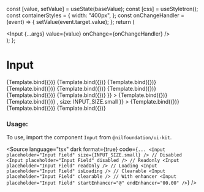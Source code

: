 
<Meta title="Form/Input" component={Input} />

  const [value, setValue] = useState(baseValue);
  const [css] = useStyletron();
  const containerStyles = {
    width: "400px",
  };
  const onChangeHandler = (event) => {
    setValue(event.target.value);
  };
  return (
    <div className={css(containerStyles)}>
      <Input {...args} value={value} onChange={onChangeHandler} />
    </div>
  );
};

# Input

<Canvas isColumn>
  <Story name="Small" args={{ placeholder: "Input Field", size: INPUT_SIZE.small }}>
    {Template.bind({})}
  </Story>
  <Story name="Medium" args={{ placeholder: "Input Field", size: INPUT_SIZE.medium }}>
    {Template.bind({})}
  </Story>
  <Story name="Disabled" args={{ placeholder: "Disabled Field", disabled: true, size: INPUT_SIZE.small }}>
    {Template.bind({})}
  </Story>
  <Story
    name="Secondary disabled"
    args={{
      placeholder: "Disabled Secondary Field",
      disabled: true,
      size: INPUT_SIZE.small,
      kind: INPUT_KIND.secondary,
    }}
  >
    {Template.bind({})}
  </Story>
  <Story name="Readonly" args={{ placeholder: "Readonly Field", readOnly: true, size: INPUT_SIZE.small }}>
    {Template.bind({})}
  </Story>
  <Story name="Password" args={{ placeholder: "Password Field", type: "password", size: INPUT_SIZE.small }}>
    {Template.bind({})}
  </Story>
  <Story name="Secondary" args={{ placeholder: "Secondary input", size: INPUT_SIZE.small, kind: INPUT_KIND.secondary }}>
    {Template.bind({})}
  </Story>
  <Story name="Error" args={{ placeholder: "Error Field", size: INPUT_SIZE.small, error: true }}>
    {Template.bind({})}
  </Story>
  <Story
    name="Loading"
    args={{ placeholder: "Loading...", size: INPUT_SIZE.small, isLoading: true, endEnhancer: <HeartIcon /> }}
  >
    {Template.bind({})}
  </Story>
  <Story
    name="With Start Enhancer"
    args={{ placeholder: "Start Enhancer", startEnhancer: "@", size: INPUT_SIZE.small }}
  >
    {Template.bind({})}
  </Story>
  <Story
    name="With End Enhancer"
    args={{ placeholder: "End Enhancer", endEnhancer: <SearchIcon />, size: INPUT_SIZE.small }}
  >
    {Template.bind({})}
  </Story>
  <Story name="With End Enhancer Text" args={{ placeholder: "End Enhancer With Text", endEnhancer: "USD" }}>
    {Template.bind({})}
  </Story>
  <Story
    name="Clearable"
    args={{ placeholder: "Clearable. Type something to check", clearable: true, size: INPUT_SIZE.small }}
  >
    {Template.bind({})}
  </Story>
</Canvas>

<ArgsTable of={Input} />

### Usage:

To use, import the component `Input` from `@nilfoundation/ui-kit`.

<Source
  language="tsx"
  dark
  format={true}
  code={`
        ...
        <Input placeholder="Input Field" size={INPUT_SIZE.small} />
        // Disabled
        <Input placeholder="Input Field" disabled />
        // Readonly
        <Input placeholder="Input Field" readOnly />
        // Loading
        <Input placeholder="Input Field" isLoading />
        // Clearable
        <Input placeholder="Input Field" clearable />
        // With enhancer
        <Input placeholder="Input Field" startEnhancer="@" endEnhancer="00.00" />
  `}
/>
